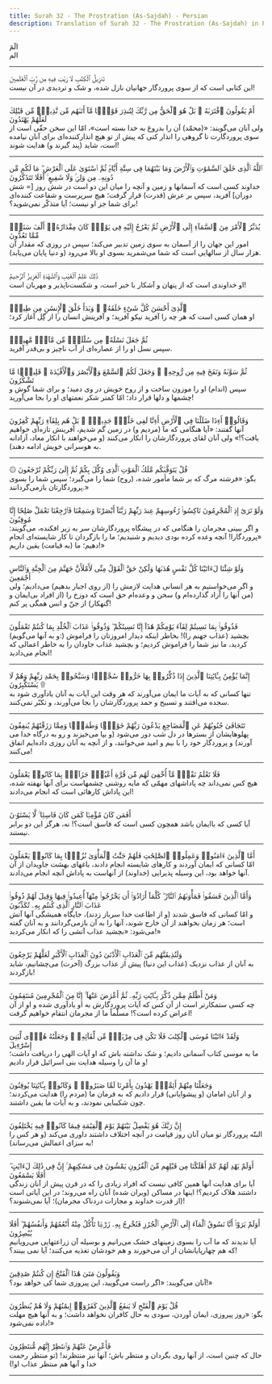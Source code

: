 ```yaml
---
title: Surah 32 - The Prostration (As-Sajdah) - Persian
description: Translation of Surah 32 - The Prostration (As-Sajdah) in Persian
---
```





<Aside type="quran" title="1">
الٓمٓ
</Aside>

<Aside type="reference" title="1">
الم‌
</Aside>

---

<Aside type="quran" title="2">
تَنزِيلُ ٱلْكِتَٰبِ لَا رَيْبَ فِيهِ مِن رَّبِّ ٱلْعَٰلَمِينَ
</Aside>

<Aside type="reference" title="2">
این کتابی است که از سوی پروردگار جهانیان نازل شده، و شک و تردیدی در آن نیست!
</Aside>

---

<Aside type="quran" title="3">
أَمْ يَقُولُونَ ٱفْتَرَىٰهُ ۚ بَلْ هُوَ ٱلْحَقُّ مِن رَّبِّكَ لِتُنذِرَ قَوْمًۭا مَّآ أَتَىٰهُم مِّن نَّذِيرٍۢ مِّن قَبْلِكَ لَعَلَّهُمْ يَهْتَدُونَ
</Aside>

<Aside type="reference" title="3">
ولی آنان می‌گویند: «(محمّد) آن را بدروغ به خدا بسته است»، امّا این سخن حقّی است از سوی پروردگارت تا گروهی را انذار کنی که پیش از تو هیچ انذارکننده‌ای برای آنان نیامده است، شاید (پند گیرند و) هدایت شوند!
</Aside>

---

<Aside type="quran" title="4">
ٱللَّهُ ٱلَّذِى خَلَقَ ٱلسَّمَٰوَٰتِ وَٱلْأَرْضَ وَمَا بَيْنَهُمَا فِى سِتَّةِ أَيَّامٍۢ ثُمَّ ٱسْتَوَىٰ عَلَى ٱلْعَرْشِ ۖ مَا لَكُم مِّن دُونِهِۦ مِن وَلِىٍّۢ وَلَا شَفِيعٍ ۚ أَفَلَا تَتَذَكَّرُونَ
</Aside>

<Aside type="reference" title="4">
خداوند کسی است که آسمانها و زمین و آنچه را میان این دو است در شش روز [= شش دوران‌] آفرید، سپس بر عرش (قدرت) قرار گرفت؛ هیچ سرپرست و شفاعت کننده‌ای برای شما جز او نیست؛ آیا متذکّر نمی‌شوید؟!
</Aside>

---

<Aside type="quran" title="5">
يُدَبِّرُ ٱلْأَمْرَ مِنَ ٱلسَّمَآءِ إِلَى ٱلْأَرْضِ ثُمَّ يَعْرُجُ إِلَيْهِ فِى يَوْمٍۢ كَانَ مِقْدَارُهُۥٓ أَلْفَ سَنَةٍۢ مِّمَّا تَعُدُّونَ
</Aside>

<Aside type="reference" title="5">
امور این جهان را از آسمان به سوی زمین تدبیر می‌کند؛ سپس در روزی که مقدار آن هزار سال از سالهایی است که شما می‌شمرید بسوی او بالا می‌رود (و دنیا پایان می‌یابد).
</Aside>

---

<Aside type="quran" title="6">
ذَٰلِكَ عَٰلِمُ ٱلْغَيْبِ وَٱلشَّهَٰدَةِ ٱلْعَزِيزُ ٱلرَّحِيمُ
</Aside>

<Aside type="reference" title="6">
او خداوندی است که از پنهان و آشکار با خبر است، و شکست‌ناپذیر و مهربان است!
</Aside>

---

<Aside type="quran" title="7">
ٱلَّذِىٓ أَحْسَنَ كُلَّ شَىْءٍ خَلَقَهُۥ ۖ وَبَدَأَ خَلْقَ ٱلْإِنسَٰنِ مِن طِينٍۢ
</Aside>

<Aside type="reference" title="7">
او همان کسی است که هر چه را آفرید نیکو آفرید؛ و آفرینش انسان را از گِل آغاز کرد؛
</Aside>

---

<Aside type="quran" title="8">
ثُمَّ جَعَلَ نَسْلَهُۥ مِن سُلَٰلَةٍۢ مِّن مَّآءٍۢ مَّهِينٍۢ
</Aside>

<Aside type="reference" title="8">
سپس نسل او را از عصاره‌ای از آب ناچیز و بی‌قدر آفرید.
</Aside>

---

<Aside type="quran" title="9">
ثُمَّ سَوَّىٰهُ وَنَفَخَ فِيهِ مِن رُّوحِهِۦ ۖ وَجَعَلَ لَكُمُ ٱلسَّمْعَ وَٱلْأَبْصَٰرَ وَٱلْأَفْـِٔدَةَ ۚ قَلِيلًۭا مَّا تَشْكُرُونَ
</Aside>

<Aside type="reference" title="9">
سپس (اندام) او را موزون ساخت و از روح خویش در وی دمید؛ و برای شما گوش و چشمها و دلها قرار داد؛ امّا کمتر شکر نعمتهای او را بجا می‌آورید!
</Aside>

---

<Aside type="quran" title="10">
وَقَالُوٓا۟ أَءِذَا ضَلَلْنَا فِى ٱلْأَرْضِ أَءِنَّا لَفِى خَلْقٍۢ جَدِيدٍۭ ۚ بَلْ هُم بِلِقَآءِ رَبِّهِمْ كَٰفِرُونَ
</Aside>

<Aside type="reference" title="10">
آنها گفتند: «آیا هنگامی که ما (مردیم و) در زمین گم شدیم، آفرینش تازه‌ای خواهیم یافت؟!» ولی آنان لقای پروردگارشان را انکار می‌کنند (و می‌خواهند با انکار معاد، آزادانه به هوسرانی خویش ادامه دهند).
</Aside>

---

<Aside type="quran" title="11">
۞ قُلْ يَتَوَفَّىٰكُم مَّلَكُ ٱلْمَوْتِ ٱلَّذِى وُكِّلَ بِكُمْ ثُمَّ إِلَىٰ رَبِّكُمْ تُرْجَعُونَ
</Aside>

<Aside type="reference" title="11">
بگو: «فرشته مرگ که بر شما مأمور شده، (روح) شما را می‌گیرد؛ سپس شما را بسوی پروردگارتان بازمی‌گردانند.»
</Aside>

---

<Aside type="quran" title="12">
وَلَوْ تَرَىٰٓ إِذِ ٱلْمُجْرِمُونَ نَاكِسُوا۟ رُءُوسِهِمْ عِندَ رَبِّهِمْ رَبَّنَآ أَبْصَرْنَا وَسَمِعْنَا فَٱرْجِعْنَا نَعْمَلْ صَٰلِحًا إِنَّا مُوقِنُونَ
</Aside>

<Aside type="reference" title="12">
و اگر ببینی مجرمان را هنگامی که در پیشگاه پروردگارشان سر به زیر افکنده، می‌گویند: «پروردگارا! آنچه وعده کرده بودی دیدیم و شنیدیم؛ ما را بازگردان تا کار شایسته‌ای انجام دهیم؛ ما (به قیامت) یقین داریم!»
</Aside>

---

<Aside type="quran" title="13">
وَلَوْ شِئْنَا لَءَاتَيْنَا كُلَّ نَفْسٍ هُدَىٰهَا وَلَٰكِنْ حَقَّ ٱلْقَوْلُ مِنِّى لَأَمْلَأَنَّ جَهَنَّمَ مِنَ ٱلْجِنَّةِ وَٱلنَّاسِ أَجْمَعِينَ
</Aside>

<Aside type="reference" title="13">
و اگر می‌خواستیم به هر انسانی هدایت لازمش را (از روی اجبار بدهیم) می‌دادیم؛ ولی (من آنها را آزاد گذارده‌ام و) سخن و وعده‌ام حق است که دوزخ را (از افراد بی‌ایمان و گنهکار) از جنّ و انس همگی پر کنم!
</Aside>

---

<Aside type="quran" title="14">
فَذُوقُوا۟ بِمَا نَسِيتُمْ لِقَآءَ يَوْمِكُمْ هَٰذَآ إِنَّا نَسِينَٰكُمْ ۖ وَذُوقُوا۟ عَذَابَ ٱلْخُلْدِ بِمَا كُنتُمْ تَعْمَلُونَ
</Aside>

<Aside type="reference" title="14">
(و به آنها می‌گویم:) بچشید (عذاب جهنم را)! بخاطر اینکه دیدار امروزتان را فراموش کردید، ما نیز شما را فراموش کردیم؛ و بچشید عذاب جاودان را به خاطر اعمالی که انجام می‌دادید!
</Aside>

---

<Aside type="quran" title="15">
إِنَّمَا يُؤْمِنُ بِـَٔايَٰتِنَا ٱلَّذِينَ إِذَا ذُكِّرُوا۟ بِهَا خَرُّوا۟ سُجَّدًۭا وَسَبَّحُوا۟ بِحَمْدِ رَبِّهِمْ وَهُمْ لَا يَسْتَكْبِرُونَ ۩
</Aside>

<Aside type="reference" title="15">
تنها کسانی که به آیات ما ایمان می‌آورند که هر وقت این آیات به آنان یادآوری شود به سجده می‌افتند و تسبیح و حمد پروردگارشان را بجا می‌آورند، و تکبّر نمی‌کنند.
</Aside>

---

<Aside type="quran" title="16">
تَتَجَافَىٰ جُنُوبُهُمْ عَنِ ٱلْمَضَاجِعِ يَدْعُونَ رَبَّهُمْ خَوْفًۭا وَطَمَعًۭا وَمِمَّا رَزَقْنَٰهُمْ يُنفِقُونَ
</Aside>

<Aside type="reference" title="16">
پهلوهایشان از بسترها در دل شب دور می‌شود (و بپا می‌خیزند و رو به درگاه خدا می آورند) و پروردگار خود را با بیم و امید می‌خوانند، و از آنچه به آنان روزی داده‌ایم انفاق می‌کنند!
</Aside>

---

<Aside type="quran" title="17">
فَلَا تَعْلَمُ نَفْسٌۭ مَّآ أُخْفِىَ لَهُم مِّن قُرَّةِ أَعْيُنٍۢ جَزَآءًۢ بِمَا كَانُوا۟ يَعْمَلُونَ
</Aside>

<Aside type="reference" title="17">
هیچ کس نمی‌داند چه پاداشهای مهمّی که مایه روشنی چشمهاست برای آنها نهفته شده، این پاداش کارهائی است که انجام می‌دادند!
</Aside>

---

<Aside type="quran" title="18">
أَفَمَن كَانَ مُؤْمِنًۭا كَمَن كَانَ فَاسِقًۭا ۚ لَّا يَسْتَوُۥنَ
</Aside>

<Aside type="reference" title="18">
آیا کسی که باایمان باشد همچون کسی است که فاسق است؟! نه، هرگز این دو برابر نیستند.
</Aside>

---

<Aside type="quran" title="19">
أَمَّا ٱلَّذِينَ ءَامَنُوا۟ وَعَمِلُوا۟ ٱلصَّٰلِحَٰتِ فَلَهُمْ جَنَّٰتُ ٱلْمَأْوَىٰ نُزُلًۢا بِمَا كَانُوا۟ يَعْمَلُونَ
</Aside>

<Aside type="reference" title="19">
امّا کسانی که ایمان آوردند و کارهای شایسته انجام دادند، باغهای بهشت جاویدان از آن آنها خواهد بود، این وسیله پذیرایی (خداوند) از آنهاست به پاداش آنچه انجام می‌دادند.
</Aside>

---

<Aside type="quran" title="20">
وَأَمَّا ٱلَّذِينَ فَسَقُوا۟ فَمَأْوَىٰهُمُ ٱلنَّارُ ۖ كُلَّمَآ أَرَادُوٓا۟ أَن يَخْرُجُوا۟ مِنْهَآ أُعِيدُوا۟ فِيهَا وَقِيلَ لَهُمْ ذُوقُوا۟ عَذَابَ ٱلنَّارِ ٱلَّذِى كُنتُم بِهِۦ تُكَذِّبُونَ
</Aside>

<Aside type="reference" title="20">
و امّا کسانی که فاسق شدند (و از اطاعت خدا سرباز زدند)، جایگاه همیشگی آنها آتش است؛ هر زمان بخواهند از آن خارج شوند، آنها را به آن بازمی‌گردانند و به آنان گفته می‌شود: «بچشید عذاب آتشی را که انکار می‌کردید!»
</Aside>

---

<Aside type="quran" title="21">
وَلَنُذِيقَنَّهُم مِّنَ ٱلْعَذَابِ ٱلْأَدْنَىٰ دُونَ ٱلْعَذَابِ ٱلْأَكْبَرِ لَعَلَّهُمْ يَرْجِعُونَ
</Aside>

<Aside type="reference" title="21">
به آنان از عذاب نزدیک (عذاب این دنیا) پیش از عذاب بزرگ (آخرت) می‌چشانیم، شاید بازگردند!
</Aside>

---

<Aside type="quran" title="22">
وَمَنْ أَظْلَمُ مِمَّن ذُكِّرَ بِـَٔايَٰتِ رَبِّهِۦ ثُمَّ أَعْرَضَ عَنْهَآ ۚ إِنَّا مِنَ ٱلْمُجْرِمِينَ مُنتَقِمُونَ
</Aside>

<Aside type="reference" title="22">
چه کسی ستمکارتر است از آن کس که آیات پروردگارش به او یادآوری شده و او از آن اعراض کرده است؟! مسلّماً ما از مجرمان انتقام خواهیم گرفت!
</Aside>

---

<Aside type="quran" title="23">
وَلَقَدْ ءَاتَيْنَا مُوسَى ٱلْكِتَٰبَ فَلَا تَكُن فِى مِرْيَةٍۢ مِّن لِّقَآئِهِۦ ۖ وَجَعَلْنَٰهُ هُدًۭى لِّبَنِىٓ إِسْرَٰٓءِيلَ
</Aside>

<Aside type="reference" title="23">
ما به موسی کتاب آسمانی دادیم؛ و شک نداشته باش که او آیات الهی را دریافت داشت؛ و ما آن را وسیله هدایت بنی اسرائیل قرار دادیم!
</Aside>

---

<Aside type="quran" title="24">
وَجَعَلْنَا مِنْهُمْ أَئِمَّةًۭ يَهْدُونَ بِأَمْرِنَا لَمَّا صَبَرُوا۟ ۖ وَكَانُوا۟ بِـَٔايَٰتِنَا يُوقِنُونَ
</Aside>

<Aside type="reference" title="24">
و از آنان امامان (و پیشوایانی) قرار دادیم که به فرمان ما (مردم را) هدایت می‌کردند؛ چون شکیبایی نمودند، و به آیات ما یقین داشتند.
</Aside>

---

<Aside type="quran" title="25">
إِنَّ رَبَّكَ هُوَ يَفْصِلُ بَيْنَهُمْ يَوْمَ ٱلْقِيَٰمَةِ فِيمَا كَانُوا۟ فِيهِ يَخْتَلِفُونَ
</Aside>

<Aside type="reference" title="25">
البتّه پروردگار تو میان آنان روز قیامت در آنچه اختلاف داشتند داوری می‌کند (و هر کس را به سزای اعمالش می‌رساند)!
</Aside>

---

<Aside type="quran" title="26">
أَوَلَمْ يَهْدِ لَهُمْ كَمْ أَهْلَكْنَا مِن قَبْلِهِم مِّنَ ٱلْقُرُونِ يَمْشُونَ فِى مَسَٰكِنِهِمْ ۚ إِنَّ فِى ذَٰلِكَ لَءَايَٰتٍ ۖ أَفَلَا يَسْمَعُونَ
</Aside>

<Aside type="reference" title="26">
آیا برای هدایت آنها همین کافی نیست که افراد زیادی را که در قرن پیش از آنان زندگی داشتند هلاک کردیم؟! اینها در مساکن (ویران شده) آنان راه می‌روند؛ در این آیاتی است (از قدرت خداوند و مجازات دردناک مجرمان)؛ آیا نمی‌شنوند؟!
</Aside>

---

<Aside type="quran" title="27">
أَوَلَمْ يَرَوْا۟ أَنَّا نَسُوقُ ٱلْمَآءَ إِلَى ٱلْأَرْضِ ٱلْجُرُزِ فَنُخْرِجُ بِهِۦ زَرْعًۭا تَأْكُلُ مِنْهُ أَنْعَٰمُهُمْ وَأَنفُسُهُمْ ۖ أَفَلَا يُبْصِرُونَ
</Aside>

<Aside type="reference" title="27">
آیا ندیدند که ما آب را بسوی زمینهای خشک می‌رانیم و بوسیله آن زراعتهایی می‌رویانیم که هم چهارپایانشان از آن می‌خورند و هم خودشان تغذیه می‌کنند؛ آیا نمی بینند؟!
</Aside>

---

<Aside type="quran" title="28">
وَيَقُولُونَ مَتَىٰ هَٰذَا ٱلْفَتْحُ إِن كُنتُمْ صَٰدِقِينَ
</Aside>

<Aside type="reference" title="28">
آنان می‌گویند: «اگر راست می‌گویید، این پیروزی شما کی خواهد بود؟!»
</Aside>

---

<Aside type="quran" title="29">
قُلْ يَوْمَ ٱلْفَتْحِ لَا يَنفَعُ ٱلَّذِينَ كَفَرُوٓا۟ إِيمَٰنُهُمْ وَلَا هُمْ يُنظَرُونَ
</Aside>

<Aside type="reference" title="29">
بگو: «روز پیروزی، ایمان آوردن، سودی به حال کافران نخواهد داشت؛ و به آنها هیچ مهلت داده نمی‌شود!»
</Aside>

---

<Aside type="quran" title="30">
فَأَعْرِضْ عَنْهُمْ وَٱنتَظِرْ إِنَّهُم مُّنتَظِرُونَ
</Aside>

<Aside type="reference" title="30">
حال که چنین است، از آنها روی بگردان و منتظر باش؛ آنها نیز منتظرند! (تو منتظر رحمت خدا و آنها هم منتظر عذاب او!)
</Aside>

---
